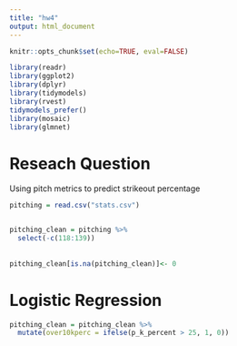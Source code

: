 ```yaml
---
title: "hw4"
output: html_document
---
```


```r
knitr::opts_chunk$set(echo=TRUE, eval=FALSE)

library(readr)
library(ggplot2)
library(dplyr)
library(tidymodels)
library(rvest)
tidymodels_prefer()
library(mosaic)
library(glmnet)
```


# Reseach Question

Using pitch metrics to predict strikeout percentage

```r
pitching = read.csv("stats.csv")


pitching_clean = pitching %>%
  select(-c(118:139))
  
  
pitching_clean[is.na(pitching_clean)]<- 0
```

# Logistic Regression

```r
pitching_clean = pitching_clean %>%
  mutate(over10kperc = ifelse(p_k_percent > 25, 1, 0))
```








